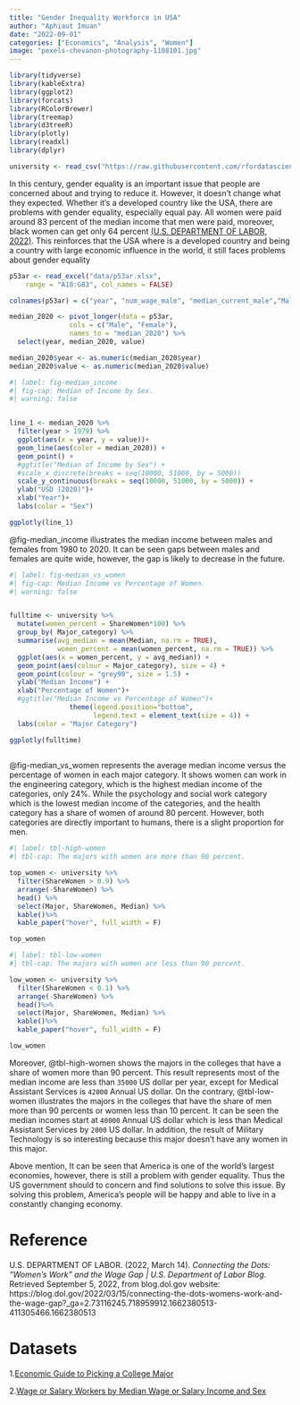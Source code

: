 ```yaml
---
title: "Gender Inequality Workforce in USA"
author: "Aphiaut Imuan"
date: "2022-09-01"
categories: ["Economics", "Analysis", "Women"]
image: "pexels-chevanon-photography-1108101.jpg"
---
```



```r
library(tidyverse)
library(kableExtra)
library(ggplot2)
library(forcats)
library(RColorBrewer)
library(treemap)
library(d3treeR)
library(plotly)
library(readxl)
library(dplyr)
```


```r
university <- read_csv("https://raw.githubusercontent.com/rfordatascience/tidytuesday/master/data/2018/2018-10-16/recent-grads.csv")
```


In this century, gender equality is an important issue that people are concerned about and trying to reduce it. However, it doesn't change what they expected. Whether it's a developed country like the USA, there are problems with gender equality, especially equal pay. All women were paid around 83 percent of the median income that men were paid, moreover, black women can get only 64 percent [(U.S. DEPARTMENT OF LABOR, 2022)](https://blog.dol.gov/2022/03/15/connecting-the-dots-womens-work-and-the-wage-gap?_ga=2.73116245.718959912.1662380513-411305466.1662380513). This reinforces that the USA where is a developed country and being a country with large economic influence in the world, it still faces problems about gender equality 

```r
p53ar <- read_excel("data/p53ar.xlsx", 
    range = "A10:G83", col_names = FALSE)

colnames(p53ar) = c("year", "num_wage_male", "median_current_male","Male", "num_wage_female", "median_current_female","Female" ) 

median_2020 <- pivot_longer(data = p53ar,
               cols = c("Male", "Female"),
               names_to = "median_2020") %>%
  select(year, median_2020, value)

median_2020$year <- as.numeric(median_2020$year) 
median_2020$value <- as.numeric(median_2020$value) 
```


```r
#| label: fig-median_income
#| fig-cap: Median of Income by Sex.
#| warning: false


line_1 <- median_2020 %>%
  filter(year > 1979) %>%
  ggplot(aes(x = year, y = value))+
  geom_line(aes(color = median_2020)) +
  geom_point() +
  #ggtitle("Median of Income by Sex") +
  #scale_x_discrete(breaks = seq(10000, 51000, by = 5000))
  scale_y_continuous(breaks = seq(10000, 51000, by = 5000)) +
  ylab("USD (2020)")+
  xlab("Year")+
  labs(color = "Sex") 

ggplotly(line_1)
```

@fig-median_income illustrates the median income between males and females from 1980 to 2020. It can be seen gaps between males and females are quite wide, however, the gap is likely to decrease in the future.


```r
#| label: fig-median_vs_women
#| fig-cap: Median Income vs Percentage of Women.
#| warning: false


fulltime <- university %>%
  mutate(women_percent = ShareWomen*100) %>%
  group_by(	Major_category) %>%
  summarise(avg_median = mean(Median, na.rm = TRUE),
            women_percent = mean(women_percent, na.rm = TRUE)) %>%
  ggplot(aes(x = women_percent, y = avg_median)) +
  geom_point(aes(colour = Major_category), size = 4) +
  geom_point(colour = "grey90", size = 1.5) +
  ylab("Median Income") +
  xlab("Percentage of Women")+
  #ggtitle("Median Income vs Percentage of Women")+
               theme(legend.position="bottom",
                     legend.text = element_text(size = 4)) +
  labs(color = "Major Category")

ggplotly(fulltime)
  
```


@fig-median_vs_women represents the average median income versus the percentage of women in each major category. It shows women can work in the engineering category, which is the highest median income of the categories, only 24%. While the psychology and social work category which is the lowest median income of the categories, and the health category has a share of women of around 80 percent. However, both categories are directly important to humans, there is a slight proportion for men.

```r
#| label: tbl-high-women
#| tbl-cap: The majors with women are more than 90 percent.

top_women <- university %>%
  filter(ShareWomen > 0.9) %>%
  arrange(-ShareWomen) %>%
  head() %>%
  select(Major, ShareWomen, Median) %>%
  kable()%>%
  kable_paper("hover", full_width = F)

top_women


```

```r
#| label: tbl-low-women
#| tbl-cap: The majors with women are less than 90 percent.

low_women <- university %>%
  filter(ShareWomen < 0.1) %>%
  arrange(-ShareWomen) %>%
  head()%>%
  select(Major, ShareWomen, Median) %>%
  kable()%>%
  kable_paper("hover", full_width = F)

low_women
```


Moreover, @tbl-high-women shows the majors in the colleges that have a share of women more than 90 percent. This result represents most of the median income are less than `35000` US dollar per year, except for Medical Assistant Services is `42000` Annual US dollar. On the contrary, @tbl-low-women illustrates the majors in the colleges that have the share of men more than 90 percents or women less than 10 percent. It can be seen the median incomes start at `40000` Annual US dollar which is less than Medical Assistant Services by `2000` US dollar. In addition, the result of Military Technology is so interesting because this major doesn't have any women in this major.

Above mention, It can be seen that America is one of the world's largest economies, however, there is still a problem with gender equality. Thus the US government should to concern and find solutions to solve this issue. By solving this problem, America's people will be happy and able to live in a constantly changing economy.

# Reference

U.S. DEPARTMENT OF LABOR. (2022, March 14). *Connecting the Dots: “Women’s Work” and the Wage Gap | U.S. Department of Labor Blog*. Retrieved September 5, 2022, from blog.dol.gov website: https://blog.dol.gov/2022/03/15/connecting-the-dots-womens-work-and-the-wage-gap?_ga=2.73116245.718959912.1662380513-411305466.1662380513


# Datasets

1.[Economic Guide to Picking a College Major](https://github.com/rfordatascience/tidytuesday/tree/master/data/2018/2018-10-16)

2.[Wage or Salary Workers by Median Wage or Salary Income and Sex](https://www.census.gov/data/tables/time-series/demo/income-poverty/historical-income-people.html)
